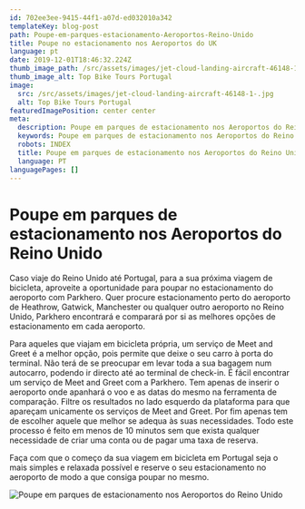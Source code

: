 ```yaml
---
id: 702ee3ee-9415-44f1-a07d-ed032010a342
templateKey: blog-post
path: Poupe-em-parques-estacionamento-Aeroportos-Reino-Unido
title: Poupe no estacionamento nos Aeroportos do UK
language: pt
date: 2019-12-01T18:46:32.224Z
thumb_image_path: /src/assets/images/jet-cloud-landing-aircraft-46148-1-.jpg
thumb_image_alt: Top Bike Tours Portugal
image:
  src: /src/assets/images/jet-cloud-landing-aircraft-46148-1-.jpg
  alt: Top Bike Tours Portugal
featuredImagePosition: center center
meta:
  description: Poupe em parques de estacionamento nos Aeroportos do Reino Unido
  keywords: Poupe em parques de estacionamento nos Aeroportos do Reino Unido
  robots: INDEX
  title: Poupe em parques de estacionamento nos Aeroportos do Reino Unido
  language: PT
languagePages: []
---
```


# Poupe em parques de estacionamento nos Aeroportos do Reino Unido

Caso viaje do Reino Unido até Portugal, para a sua próxima viagem de bicicleta,
aproveite a oportunidade para poupar no estacionamento do aeroporto com
Parkhero. Quer procure estacionamento perto do aeroporto de Heathrow, Gatwick,
Manchester ou qualquer outro aeroporto no Reino Unido, Parkhero encontrará e
comparará por si as melhores opções de estacionamento em cada aeroporto.

Para aqueles que viajam em bicicleta própria, um serviço de Meet and Greet é a
melhor opção, pois permite que deixe o seu carro à porta do terminal. Não terá
de se preocupar em levar toda a sua bagagem num autocarro, podendo ir directo
até ao terminal de check-in. É fácil encontrar um serviço de Meet and Greet com
a Parkhero. Tem apenas de inserir o aeroporto onde apanhará o voo e as datas do
mesmo na ferramenta de comparação. Filtre os resultados no lado esquerdo da
plataforma para que apareçam unicamente os serviços de Meet and Greet. Por fim
apenas tem de escolher aquele que melhor se adequa às suas necessidades. Todo
este processo é feito em menos de 10 minutos sem que exista qualquer necessidade
de criar uma conta ou de pagar uma taxa de reserva.

Faça com que o começo da sua viagem em bicicleta em Portugal seja o mais simples
e relaxada possível e reserve o seu estacionamento no aeroporto de modo a que
consiga poupar no mesmo.

![Poupe em parques de estacionamento nos Aeroportos do Reino Unido](/src/assets/images/bigplane.png 'Poupe em parques de estacionamento nos Aeroportos do Reino Unido')
